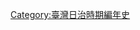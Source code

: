 {{commonscat|1937 in Taiwan}}
{{year in country category|1|9|3|7|台灣|亞洲|日本|}}

[[Category:臺灣日治時期編年史|Category:臺灣日治時期編年史]]